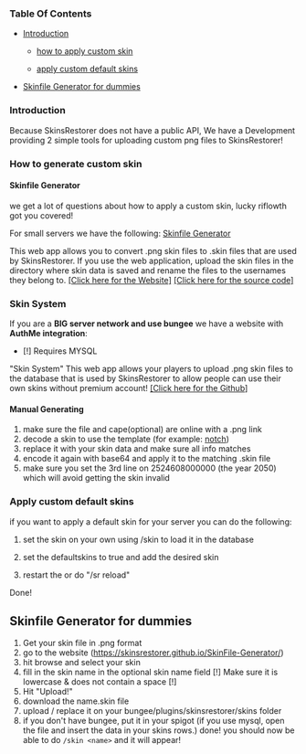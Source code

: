 ### Table Of Contents

- [Introduction](#introduction)

    - [how to apply custom skin](#how-to-generate-custom-skin)

    - [apply custom default skins](#apply-custom-default-skins)

- [Skinfile Generator for dummies](#skinfile-generator-for-dummies)

### Introduction

Because SkinsRestorer does not have a public API, We have a Development providing 2 simple tools for uploading custom png
files to SkinsRestorer!

### How to generate custom skin

#### Skinfile Generator

we get a lot of questions about how to apply a custom skin, lucky riflowth got you covered!

For small servers we have the following:
[Skinfile Generator]( https://riflowth.github.io/SkinFile-Generator/)

This web app allows you to convert .png skin files to .skin files that are used by SkinsRestorer.
If you use the web application, upload the skin files in the directory where skin data is saved and rename the files to
the usernames they belong to.
[[Click here for the Website]](https://riflowth.github.io/SkinFile-Generator/)  [[Click here for the source code]](https://github.com/riflowth/SkinFile-Generator)

### Skin System

If you are a **BIG server network and use bungee** we have a website with **AuthMe integration**:

- [!] Requires MYSQL

"Skin System"
This web app allows your players to upload .png skin files to the database that is used by SkinsRestorer to allow
people can use their own skins without premium account!
[[Click here for the Github]](https://github.com/riflowth/SkinSystem/)

#### Manual Generating

1. make sure the file and cape(optional) are online with a .png link
2. decode a skin to use the template (for
   example: [notch](https://sessionserver.mojang.com/session/minecraft/profile/069a79f444e94726a5befca90e38aaf5))
3. replace it with your skin data and make sure all info matches
4. encode it again with base64 and apply it to the matching .skin file
5. make sure you set the 3rd line on 2524608000000 (the year 2050) which will avoid getting the skin invalid

### Apply custom default skins

if you want to apply a default skin for your server you can do the following:

1. set the skin on your own using /skin to load it in the database

2. set the defaultskins to true and add the desired skin

3. restart the or do "/sr reload"

Done!

## Skinfile Generator for dummies

1. Get your skin file in .png format
2. go to the website (https://skinsrestorer.github.io/SkinFile-Generator/)
3. hit browse and select your skin
5. fill in the skin name in the optional skin name field
   [!] Make sure it is lowercase & does not contain a space [!]
6. Hit "Upload!"
7. download the name.skin file
8. upload / replace it on your bungee/plugins/skinsrestorer/skins folder
9. if you don't have bungee, put it in your spigot
   (if you use mysql, open the file and insert the data in your skins rows.)
   done! you should now be able to do `/skin <name>` and it will appear!
